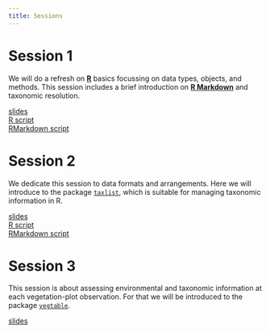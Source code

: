```yaml
---
title: Sessions
---
```


# Session 1

We will do a refresh on [**R**](https://cran.r-project.org/) basics focussing on data types, objects, and
methods.
This session includes a brief introduction on [**R
Markdown**](https://rmarkdown.rstudio.com/) and taxonomic resolution.

[slides](documents/vegetation-1.pdf)\
[R script](documents/session-1.R)\
[RMarkdown script](documents/_session-1.Rmd)


# Session 2

We dedicate this session to data formats and arrangements.
Here we will introduce to the
package
[`taxlist`](https://docs.ropensci.org/taxlist/), which is suitable for
managing taxonomic information in R.

[slides](documents/vegetation-2.pdf)\
[R script](documents/session-2.R)\
[RMarkdown script](documents/_session-2.Rmd)


# Session 3

This session is about assessing environmental and taxonomic information at each
vegetation-plot observation.
For that we will be introduced to the package
[`vegtable`](http://kamapu.github.io/vegtable/).

[slides](documents/vegetation-3.pdf)

<!--

[script](documents/session-3.R)

# Session 4

It is time to get more advance skills on working with
[**R Markdown**](https://rmarkdown.rstudio.com/).
We will also work with aggregating information to clusters of plots.

[slides](documents/vegetation-4.pdf)

[script](documents/session-4.R)

# Session 5

We will do some hypothesis tests and multivariate statistical analysis.
To conclude this workshop, you will be asked to provide some feedback for
future events.

[slides](documents/vegetation-5.pdf)

[script](documents/session-5.R)

-->

